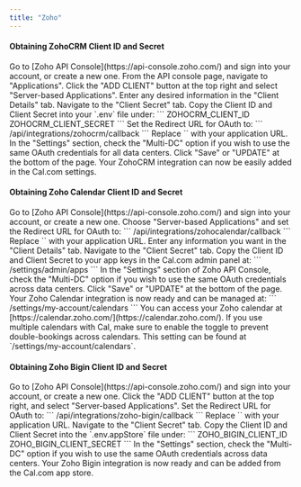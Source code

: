 ```yaml
---
title: "Zoho"
---
```


#### Obtaining ZohoCRM Client ID and Secret

<Steps>
    <Step title="Sign into Zoho API Console">
        Go to [Zoho API Console](https://api-console.zoho.com/) and sign into your account, or create a new one.
    </Step>
    <Step title="Go to Applications">
        From the API console page, navigate to "Applications".
    </Step>
    <Step title="Add a New Client">
        Click the "ADD CLIENT" button at the top right and select "Server-based Applications".
    </Step>
    <Step title="Fill in Client Details">
        Enter any desired information in the "Client Details" tab.
    </Step>
    <Step title="Go to the Client Secret tab">
        Navigate to the "Client Secret" tab.
    </Step>
    <Step title="Save Client ID and Secret to .env">
        Copy the Client ID and Client Secret into your `.env` file under:
        ```
        ZOHOCRM_CLIENT_ID
        ZOHOCRM_CLIENT_SECRET
        ```
    </Step>
    <Step title="Set the Redirect URL for OAuth">
        Set the Redirect URL for OAuth to:
        ```
        <Cal.com URL>/api/integrations/zohocrm/callback
        ```
        Replace `<Cal.com URL>` with your application URL.
    </Step>
    <Step title="Enable Multi-DC Option">
        In the "Settings" section, check the "Multi-DC" option if you wish to use the same OAuth credentials for all data centers.
    </Step>
    <Step title="Save your settings">
        Click "Save" or "UPDATE" at the bottom of the page.
    </Step>
    <Step title="Integration is Ready">
        Your ZohoCRM integration can now be easily added in the Cal.com settings.
    </Step>
</Steps>

#### Obtaining Zoho Calendar Client ID and Secret

<Steps>
    <Step title="Sign into Zoho API Console">
        Go to [Zoho API Console](https://api-console.zoho.com/) and sign into your account, or create a new one.
    </Step>
    <Step title="Create a New Server-based Application">
        Choose "Server-based Applications" and set the Redirect URL for OAuth to:
        ```
        <Cal.com URL>/api/integrations/zohocalendar/callback
        ```
        Replace `<Cal.com URL>` with your application URL.
    </Step>
    <Step title="Fill in Client Details">
        Enter any information you want in the "Client Details" tab.
    </Step>
    <Step title="Go to the Client Secret tab">
        Navigate to the "Client Secret" tab.
    </Step>
    <Step title="Save Credentials in Cal.com Admin Panel">
        Copy the Client ID and Client Secret to your app keys in the Cal.com admin panel at:
        ```
        <Cal.com>/settings/admin/apps
        ```
    </Step>
    <Step title="Enable Multi-DC Option">
        In the "Settings" section of Zoho API Console, check the "Multi-DC" option if you wish to use the same OAuth credentials across data centers.
    </Step>
    <Step title="Save Settings">
        Click "Save" or "UPDATE" at the bottom of the page.
    </Step>
    <Step title="Complete Zoho Calendar Integration">
        Your Zoho Calendar integration is now ready and can be managed at:
        ```
        /settings/my-account/calendars
        ```
    </Step>
    <Step title="Access Zoho Calendar">
        You can access your Zoho calendar at [https://calendar.zoho.com/](https://calendar.zoho.com/).
    </Step>
</Steps>

<Note>
  If you use multiple calendars with Cal, make sure to enable the toggle to prevent double-bookings across
  calendars. This setting can be found at `/settings/my-account/calendars`.
</Note>

#### Obtaining Zoho Bigin Client ID and Secret

<Steps>
    <Step title="Sign into Zoho API Console">
        Go to [Zoho API Console](https://api-console.zoho.com/) and sign into your account, or create a new one.
    </Step>
    <Step title="Add a New Client for Zoho Bigin">
        Click the "ADD CLIENT" button at the top right, and select "Server-based Applications".
    </Step>
    <Step title="Set the Redirect URL for OAuth">
        Set the Redirect URL for OAuth to:
        ```
        <Cal.com URL>/api/integrations/zoho-bigin/callback
        ```
        Replace `<Cal.com URL>` with your application URL.
    </Step>
    <Step title="Go to the Client Secret tab">
        Navigate to the "Client Secret" tab.
    </Step>
    <Step title="Save Client ID and Secret to .env.appStore">
        Copy the Client ID and Client Secret into the `.env.appStore` file under:
        ```
        ZOHO_BIGIN_CLIENT_ID
        ZOHO_BIGIN_CLIENT_SECRET
        ```
    </Step>
    <Step title="Enable Multi-DC Option">
        In the "Settings" section, check the "Multi-DC" option if you wish to use the same OAuth credentials across data centers.
    </Step>
    <Step title="Complete Zoho Bigin Integration">
        Your Zoho Bigin integration is now ready and can be added from the Cal.com app store.
    </Step>
</Steps>
